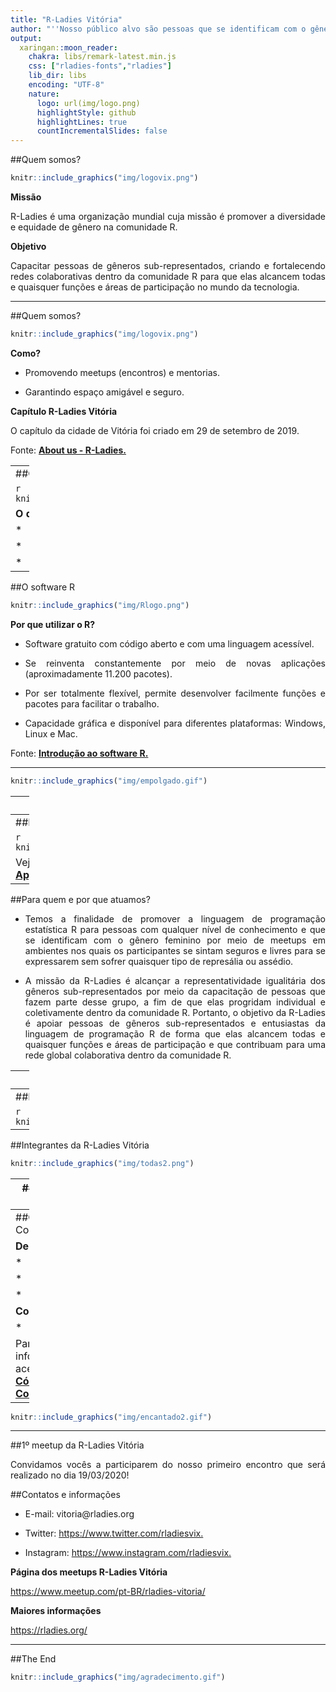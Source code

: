 ```yaml
---
title: "R-Ladies Vitória"
author: "''Nosso público alvo são pessoas que se identificam com o gênero feminino.''"
output:
  xaringan::moon_reader:
    chakra: libs/remark-latest.min.js
    css: ["rladies-fonts","rladies"]
    lib_dir: libs
    encoding: "UTF-8"
    nature:
      logo: url(img/logo.png)
      highlightStyle: github
      highlightLines: true
      countIncrementalSlides: false
---
```


##Quem somos?

```r
knitr::include_graphics("img/logovix.png")
```

**Missão** 

<p style="text-align: justify;">R-Ladies é uma organização mundial cuja missão é promover a diversidade e equidade de gênero na comunidade R.</p>

**Objetivo**

<p style="text-align: justify;">Capacitar pessoas de gêneros sub-representados, criando e fortalecendo redes colaborativas dentro da comunidade R para que elas alcancem todas e quaisquer funções e áreas de participação no mundo da tecnologia.</p>

---

##Quem somos?

```r
knitr::include_graphics("img/logovix.png")
```

**Como?**

* Promovendo meetups (encontros) e mentorias.

* Garantindo espaço amigável e seguro. 

**Capítulo R-Ladies Vitória**

O capítulo da cidade de Vitória foi criado em 29 de setembro de 2019.


Fonte: [**About us - R-Ladies.**](https://rladies.org/about-us/)

---
##O software R

```r
knitr::include_graphics("img/Rlogo.png")
```

**O que é o R?**

* <p style="text-align: justify;">O R é um ambiente computacional e uma linguagem de programação que vem progressivamente se especializando em manipulação, análise e visualização gráfica de dados.</p>

* <p style="text-align: justify;">Este softaware apareceu inicialmente em 1996, com os professores de estatística Ross Ihaka e Robert Gentleman, da Universidade de Auckland, que desenvolveram essa nova linguagem computacional.</p>

* <p style="text-align: justify;">Na atualidade, o R é considerado o melhor ambiente computacional a ser utilizado por estatísticos e analistas de dados.</p>

---

##O software R

```r
knitr::include_graphics("img/Rlogo.png")
```

**Por que utilizar o R?**

* <p style="text-align: justify;">Software gratuito com código aberto e com uma linguagem acessível.</p>

* <p style="text-align: justify;">Se reinventa constantemente por meio de novas aplicações (aproximadamente 11.200 pacotes).</p>

* <p style="text-align: justify;">Por ser totalmente flexível, permite desenvolver facilmente funções e pacotes para facilitar o trabalho.</p>

* <p style="text-align: justify;">Capacidade gráfica e disponível para diferentes plataformas: Windows, Linux e Mac.</p>

Fonte: [**Introdução ao software R.**](https://www.abgconsultoria.com.br/blog/uma-breve-introducao-ao-software-r/)

---

```r
knitr::include_graphics("img/empolgado.gif")
```

---
##Como surgiu a R-Ladies?

* <p style="text-align: justify;">A brasileira e estatística Gabriela de Queiroz fundou a R-Ladies no dia 1 de outubro de 2012 quando trabalhava no Vale do Silício (Califórnia) como uma forma de agradecer e retribuir à comunidade R todo o conhecimento adquirido gratuitamente em muitos encontros dos quais participou.</p>

* <p style="text-align: justify;">Mas foi a partir de 2016, quando a Gabriela, a Erin LeDell, a Chiin-
Rui Tan, a Alice Daish, a Hannah Frick, a Rachel Kirkham, a Claudia Vitolo e a Heather Turner se (re)uniram com o objetivo de fomentar a expansão global da organização, que nasceram vários e vários capítulos ao redor do mundo (incluindo nós, mais recentemente).</p>

```r
knitr::include_graphics("img/gabi1.jpg")
```

Veja a reportagem sobre a Gabi no G1: [Gabi no G1](https://g1.globo.com/olha-que-legal/noticia/2019/03/23/a-brasileira-por-tras-de-uma-comunidade-que-ensina-programacao-para-mulheres-em-45-paises.ghtml)

Fonte: [**About us - R-Ladies.**](https://rladies.org/about-us/)

---
##Em quantos somos e onde estamos?
<p style="text-align: justify;">Hoje somos em quase 64 mil ladies em 184 cidades distribuídas em 51 países de todos os continentes.</p> 

```r
knitr::include_graphics("img/mapa.png")
```

Veja o mapa iterativo: [**R-Ladies Shiny App.**](https://gqueiroz.shinyapps.io/rshinylady/)

---
##Para quem e por que atuamos?

* <p style="text-align: justify;">Temos a finalidade de promover a linguagem de programação estatística R para pessoas com qualquer nível de conhecimento e que se identificam com o gênero feminino por meio de meetups em ambientes nos quais os participantes se sintam seguros e livres para se expressarem sem sofrer quaisquer tipo de represália ou assédio.</p>

* <p style="text-align: justify;"> A missão da R-Ladies é alcançar a representatividade igualitária dos gêneros sub-representados por meio da capacitação de pessoas que fazem parte desse grupo, a fim de que elas progridam individual e coletivamente dentro da comunidade R. Portanto, o objetivo da R-Ladies é apoiar pessoas de gêneros sub-representados e entusiastas da linguagem de programação R de forma que elas alcancem todas e quaisquer funções e áreas de participação e que contribuam para uma rede global colaborativa dentro da comunidade R. </p>

---
##Para quem e por que atuamos?

* <p style="text-align: justify;"> Além de promover a igualdade de gênero no mercado de trabalho e na área da ciência, visamos incentivar, inspirar e capacitar pessoas que são de grupos de minoria para que elas cresçam e inspirem mais jovens a fazerem o mesmo. E também para que elas possam alcançar seu potencial de programação, construindo uma rede global colaborativa de líderes, mentores, alunos e desenvolvedores de R para facilitar seu progresso individual e coletivo em todo o mundo. </p>

* <p style="text-align: justify;">Nosso objetivo é fazer com que esse movimento de mulheres e grupos de minoria cresça cada vez mais nessa área tão importante que é a da ciência.</p>

```r
knitr::include_graphics("img/emocionada.gif")
```

Fonte: [**About us - R-Ladies.**](https://rladies.org/about-us/) 

---
##Integrantes da R-Ladies Vitória

```r
knitr::include_graphics("img/todas1.png")
```

---
##Integrantes da R-Ladies Vitória

```r
knitr::include_graphics("img/todas2.png")
```

---
##Código de Conduta

<p style="text-align: justify;">A R-Ladies tem como objetivo proporcionar uma experiência livre de assédio para todos. Não toleramos nenhuma forma de assédio aos participantes.</p>

**Entende-se como assédio:**

* <p style="text-align: justify;">Comentários ofensivos relacionados ao gênero, identidade e expressão de gênero, orientação sexual, deficiência, doença mental, neuro-atipicidade, aparência física, tamanho corporal, idade, raça ou religião.</p>

* <p style="text-align: justify;">Comentários indesejáveis sobre as escolhas e práticas de estilo de vida, incluindo aquelas relacionadas com alimentos, saúde, parentalidade, drogas e emprego.</p>

* <p style="text-align: justify;">Ameaças de violência e incitação à violência contra qualquer indivíduo.</p>

* Perseguição ou invasão de privacidade.

* <p style="text-align: justify;">Padrão de contato social inadequado, como solicitar/assumir níveis inadequados de intimidade com os outros.</p>

---
##Código de Conduta

**Denúncia**

* <p style="text-align: justify;">Este código estende-se a qualquer espaço ou evento do R-Ladies.</p>

* <p style="text-align: justify;">Caso você seja assediado por um membro/convidado/participante em algum evento R-Ladies, ou ainda observe que alguém esteja sob assédio ou tem outras dúvidas, entre em contato conosco e realize sua denúncia.</p>

* <p style="text-align: justify;">Espera-se que o comportamento assediador seja interrompido imediatamente quando pedido.</p>

**Consequências**

* <p style="text-align: justify;">Qualquer pessoa que viole o código de conduta se comportando como assediador poderá ser advertida, punida ou até mesmo expulsa de todos os espaços do R-Ladies.</p>

Para mais informações, acesse o site: [**Código de Conduta.**](https://github.com/rladies/starter-kit/wiki/Code-of-Conduct#portuguese)

---
```r
knitr::include_graphics("img/encantado2.gif")
```

---


##1º meetup da R-Ladies Vitória

<p style="text-align: justify;">Convidamos vocês a participarem do nosso primeiro encontro que será realizado no dia 19/03/2020!</p>


##Contatos e informações

* E-mail: vitoria@rladies.org

* Twitter: [https://www.twitter.com/rladiesvix.](https://www.twitter.com/rladiesvix)

* Instagram: [https://www.instagram.com/rladiesvix.](https://www.instagram.com/rladiesvix)

**Página dos meetups R-Ladies Vitória**

[https://www.meetup.com/pt-BR/rladies-vitoria/](https://www.meetup.com/pt-BR/rladies-vitoria/)

**Maiores informações**

[https://rladies.org/](https://rladies.org/)

---
##The End

      
```r
knitr::include_graphics("img/agradecimento.gif")
```



